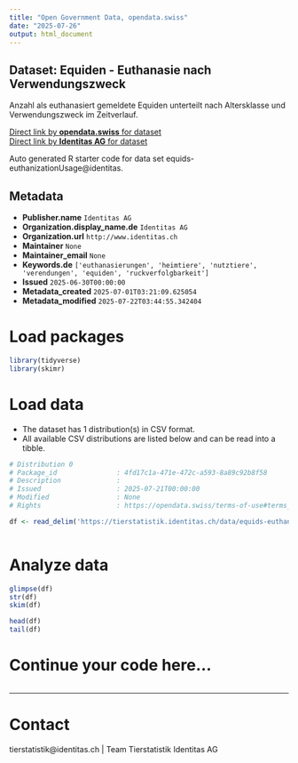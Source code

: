 ```yaml
---
title: "Open Government Data, opendata.swiss"
date: "2025-07-26"
output: html_document
---
```


## Dataset: Equiden - Euthanasie nach Verwendungszweck

Anzahl als euthanasiert gemeldete Equiden unterteilt nach Altersklasse und Verwendungszweck im Zeitverlauf.

[Direct link by **opendata.swiss** for dataset](https://opendata.swiss/de/dataset/equiden-euthanasie-nach-verwendungszweck)<br>
[Direct link by **Identitas AG** for dataset](https://tierstatistik.identitas.ch/)

Auto generated R starter code for data set equids-euthanizationUsage@identitas.

## Metadata

- **Publisher.name** `Identitas AG`
- **Organization.display_name.de** `Identitas AG`
- **Organization.url** `http://www.identitas.ch`
- **Maintainer** `None`
- **Maintainer_email** `None`
- **Keywords.de** `['euthanasierungen', 'heimtiere', 'nutztiere', 'verendungen', 'equiden', 'ruckverfolgbarkeit']`
- **Issued** `2025-06-30T00:00:00`
- **Metadata_created** `2025-07-01T03:21:09.625054`
- **Metadata_modified** `2025-07-22T03:44:55.342404`


# Load packages

```r

library(tidyverse)
library(skimr)

```

# Load data

-   The dataset has 1 distribution(s) in CSV format.
-   All available CSV distributions are listed below and can be read into a tibble.

```r

# Distribution 0
# Package_id               : 4fd17c1a-471e-472c-a593-8a89c92b8f58
# Description              : 
# Issued                   : 2025-07-21T00:00:00
# Modified                 : None
# Rights                   : https://opendata.swiss/terms-of-use#terms_by

df <- read_delim('https://tierstatistik.identitas.ch/data/equids-euthanizationUsage.csv')



```

# Analyze data

```r

glimpse(df)
str(df)
skim(df)

head(df)
tail(df)

```

# Continue your code here...

```r

```

------------------------------------------------------------------------

# Contact

tierstatistik@identitas.ch | Team Tierstatistik Identitas AG
